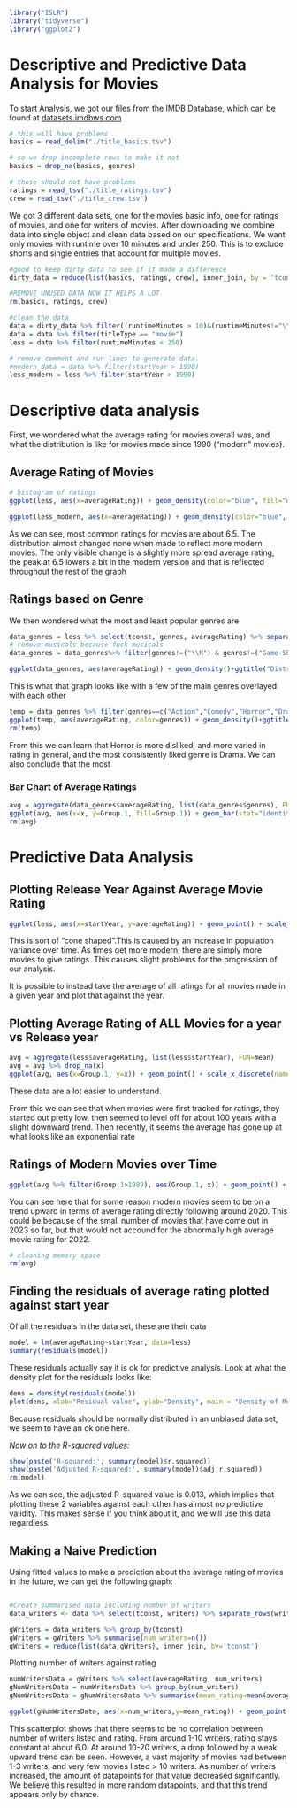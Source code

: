 ```r
library("ISLR") 
library("tidyverse") 
library("ggplot2")
```

# Descriptive and Predictive Data Analysis for Movies

To start Analysis, we got our files from the IMDB Database, which can be found at [datasets.imdbws.com](https://datasets.imdbws.com)

```r
# this will have problems
basics = read_delim("./title_basics.tsv")

# so we drop incomplete rows to make it not
basics = drop_na(basics, genres)

# these should not have problems
ratings = read_tsv("./title_ratings.tsv")
crew = read_tsv("./title_crew.tsv")
```

We got 3 different data sets, one for the movies basic info, one for ratings of movies, and one for writers of movies. After downloading we combine data into single object and clean data based on our specifications. We want only movies with runtime over 10 minutes and under 250. This is to exclude shorts and single entries that account for multiple movies.

```r
#good to keep dirty data to see if it made a difference
dirty_data = reduce(list(basics, ratings, crew), inner_join, by = 'tconst')

#REMOVE UNUSED DATA NOW IT HELPS A LOT
rm(basics, ratings, crew)

#clean the data
data = dirty_data %>% filter((runtimeMinutes > 10)&(runtimeMinutes!="\\N"))
data = data %>% filter(titleType == "movie")
less = data %>% filter(runtimeMinutes < 250)
```

```r
# remove comment and run lines to generate data.
#modern_data = data %>% filter(startYear > 1990)
less_modern = less %>% filter(startYear > 1990)
```

# Descriptive data analysis

First, we wondered what the average rating for movies overall was, and what the distribution is like for movies made since 1990 ("modern" movies).

## Average Rating of Movies

```r
# histogram of ratings
ggplot(less, aes(x=averageRating)) + geom_density(color="blue", fill="dodgerblue")+ggtitle("Distribution of Ratings over all time") + scale_x_continuous(name="Rating", breaks=seq(0, 10, 1))+scale_y_continuous(name="Frequency of Rating", breaks=seq(0, 0.4, 0.05))

ggplot(less_modern, aes(x=averageRating)) + geom_density(color="blue", fill="dodgerblue")+ggtitle("Distribution of Ratings since 1990") + scale_x_continuous(name="Rating", breaks=seq(0, 10, 1))+scale_y_continuous(name="Frequency of Rating", breaks=seq(0, 0.4, 0.05))
```

As we can see, most common ratings for movies are about 6.5. The distribution almost changed none when made to reflect more modern movies. The only visible change is a slightly more spread average rating, the peak at 6.5 lowers a bit in the modern version and that is reflected throughout the rest of the graph

## Ratings based on Genre

We then wondered what the most and least popular genres are 

```r
data_genres = less %>% select(tconst, genres, averageRating) %>% separate_rows(genres, sep=",")
# remove musicals because fuck musicals
data_genres = data_genres%>% filter(genres!=("\\N") & genres!=("Game-Show") & genres!=("Talk-Show") & genres!=("Short")& genres!=("Reality-TV") & genres!="Music"& genres!="Musical")

ggplot(data_genres, aes(averageRating)) + geom_density()+ggtitle("Distribution of Ratings by genre") + scale_x_continuous(name="Rating", breaks=seq(0, 10, 2))+facet_wrap(~genres, scales='free_y')
```

This is what that graph looks like with a few of the main genres overlayed with each other

```r
temp = data_genres %>% filter(genres==c("Action","Comedy","Horror","Drama","Thriller","Fantasy","Crime"))
ggplot(temp, aes(averageRating, color=genres)) + geom_density()+ggtitle("Distribution of Ratings by Genre") + scale_x_continuous(name="Rating", breaks=seq(0, 10, 2))+scale_y_continuous(name="Proportion of all ratings", breaks=seq(0, 0.5, 0.1))
rm(temp)
```

From this we can learn that Horror is more disliked, and more varied in rating in general, and the most consistently liked genre is Drama. We can also conclude that the most 

### Bar Chart of Average Ratings

```r
avg = aggregate(data_genres$averageRating, list(data_genres$genres), FUN=mean)
ggplot(avg, aes(x=x, y=Group.1, fill=Group.1)) + geom_bar(stat="identity",) + ggtitle("Average Rating of each category") + labs(x="Average Rating", y="Genre") + theme(legend.position = "none")
rm(avg)
```

# Predictive Data Analysis

## Plotting Release Year Against Average Movie Rating

```r
ggplot(less, aes(x=startYear, y=averageRating)) + geom_point() + scale_x_discrete(name="Release Year", breaks=seq(1892, 2023, 10)) + scale_y_discrete(name="Average Rating")
```

This is sort of "cone shaped".This is caused by an increase in population variance over time. As times get more modern, there are simply more movies to give ratings. This causes slight problems for the progression of our analysis. 

It is possible to instead take the average of all ratings for all movies made in a given year and plot that against the year.

## Plotting Average Rating of ALL Movies for a year vs Release year

```r
avg = aggregate(less$averageRating, list(less$startYear), FUN=mean)
avg = avg %>% drop_na(x)
ggplot(avg, aes(x=Group.1, y=x)) + geom_point() + scale_x_discrete(name="Release Year", breaks=seq(1892, 2023, 10)) + scale_y_discrete(name="Average Rating")

```

These data are a lot easier to understand.

From this we can see that when movies were first tracked for ratings, they started out pretty low, then seemed to level off for about 100 years with a slight downward trend. Then recently, it seems the average has gone up at what looks like an exponential rate

## Ratings of Modern Movies over Time

```r
ggplot(avg %>% filter(Group.1>1989), aes(Group.1, x)) + geom_point() + scale_x_discrete(breaks=seq(1990,2023,2), name="Release Year") + labs(y="Average Movie Rating")
```

You can see here that for some reason modern movies seem to be on a trend upward in terms of average rating directly following around 2020. This could be because of the small number of movies that have come out in 2023 so far, but that would not accound for the abnormally high average movie rating for 2022.

```r
# cleaning memory space
rm(avg)
```

## Finding the residuals of average rating plotted against start year

Of all the residuals  in the data set, these are their data

```r
model = lm(averageRating~startYear, data=less)
summary(residuals(model))
```

These residuals actually say it is ok for predictive analysis. Look at what the density plot for the residuals looks like:

```r
dens = density(residuals(model))
plot(dens, xlab="Residual value", ylab="Density", main = "Density of Residuals") 
```

Because residuals should be normally distributed in an unbiased data set, we seem to have an ok one here.

*Now on to the R-squared values:*

```r
show(paste('R-squared:', summary(model)$r.squared))
show(paste('Adjusted R-squared:', summary(model)$adj.r.squared))
rm(model)

```

As we can see, the adjusted R-squared value is 0.013, which implies that plotting these 2 variables against each other has almost no predictive validity. This makes sense if you think about it, and we will use this data regardless.

## Making a Naive Prediction

Using fitted values to make a prediction about the average rating of movies in the future, we can get the following graph:

```r

```



```r
#Create summarised data including number of writers
data_writers <- data %>% select(tconst, writers) %>% separate_rows(writers, sep=",")

gWriters = data_writers %>% group_by(tconst)
gWriters = gWriters %>% summarise(num_writers=n())
gWriters = reduce(list(data,gWriters), inner_join, by='tconst')
```

Plotting number of writers against rating

```r
numWritersData = gWriters %>% select(averageRating, num_writers)
gNumWritersData = numWritersData %>% group_by(num_writers)
gNumWritersData = gNumWritersData %>% summarise(mean_rating=mean(averageRating))

ggplot(gNumWritersData, aes(x=num_writers,y=mean_rating)) + geom_point()+ggtitle("Ratings compared with writers") + scale_x_discrete(name="Number of Writers", breaks=seq(0, 69, 1)) + scale_y_continuous(name="Average Rating", breaks=seq(0, 10, 1))
```

This scatterplot shows that there seems to be no correlation between number of writers listed and rating. From around 1-10 writers, rating stays constant at about 6.0. At around 10-20 writers, a  drop followed by a weak upward trend can be seen. However, a vast majority of movies had between 1-3 writers, and very few movies listed > 10 writers. As number of writers increased, the amount of datapoints for that value decreased significantly. We believe this resulted in more random datapoints, and that this trend appears only by chance.


